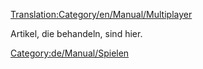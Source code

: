 [[Translation:Category/en/Manual/Multiplayer]]

Artikel, die {{Page:en/Pystro/Template/Link Translation|Multiplayer|De|Mehrspieler|Multiplayer-FAQ|Mehrspieler-FAQ|Mehrspieler}} behandeln, sind hier.

[[Category:de/Manual/Spielen]]
